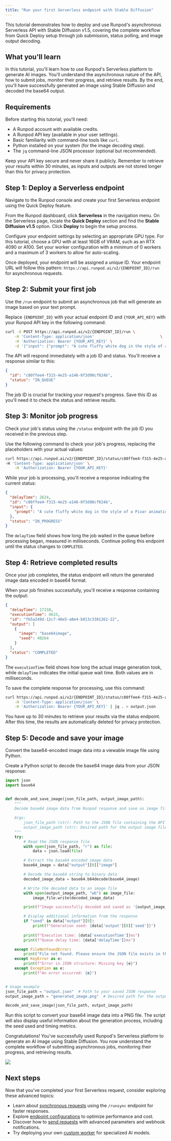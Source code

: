 ```yaml
---
title: "Run your first Serverless endpoint with Stable Diffusion"
---
```


This tutorial demonstrates how to deploy and use Runpod's asynchronous Serverless API with Stable Diffusion v1.5, covering the complete workflow from Quick Deploy setup through job submission, status polling, and image output decoding.

## What you'll learn

In this tutorial, you'll learn how to use Runpod's Serverless platform to generate AI images. You'll understand the asynchronous nature of the API, how to submit jobs, monitor their progress, and retrieve results. By the end, you'll have successfully generated an image using Stable Diffusion and decoded the base64 output.

## Requirements

Before starting this tutorial, you'll need:

- A Runpod account with available credits.
- A Runpod API key (available in your user settings).
- Basic familiarity with command-line tools like `curl`.
- Python installed on your system (for the image decoding step).
- The `jq` command-line JSON processor (optional but recommended).

<Info>
Keep your API key secure and never share it publicly. Remember to retrieve your results within 30 minutes, as inputs and outputs are not stored longer than this for privacy protection.
<Info>

## Step 1: Deploy a Serverless endpoint

Navigate to the Runpod console and create your first Serverless endpoint using the Quick Deploy feature.

From the Runpod dashboard, click **Serverless** in the navigation menu. On the Serverless page, locate the **Quick Deploy** section and find the **Stable Diffusion v1.5** option. Click **Deploy** to begin the setup process.

Configure your endpoint settings by selecting an appropriate GPU type. For this tutorial, choose a GPU with at least 16GB of VRAM, such as an RTX 4090 or A100. Set your worker configuration with a minimum of 0 workers and a maximum of 3 workers to allow for auto-scaling.

Once deployed, your endpoint will be assigned a unique ID. Your endpoint URL will follow this pattern: `https://api.runpod.ai/v2/{ENDPOINT_ID}/run` for asynchronous requests.

## Step 2: Submit your first job

Use the `/run` endpoint to submit an asynchronous job that will generate an image based on your text prompt.

Replace `{ENDPOINT_ID}` with your actual endpoint ID and `{YOUR_API_KEY}` with your Runpod API key in the following command:

```bash
curl -X POST https://api.runpod.ai/v2/{ENDPOINT_ID}/run \
    -H 'Content-Type: application/json'                             \
    -H 'Authorization: Bearer {YOUR_API_KEY}' \
    -d '{"input": {"prompt": "A cute fluffy white dog in the style of a Pixar animation 3D drawing."}}'
```

The API will respond immediately with a job ID and status. You'll receive a response similar to this:

```json
{
  "id": "c80ffee4-f315-4e25-a146-0f3d98cf024b",
  "status": "IN_QUEUE"
}
```

The job ID is crucial for tracking your request's progress. Save this ID as you'll need it to check the status and retrieve results.

## Step 3: Monitor job progress

Check your job's status using the `/status` endpoint with the job ID you received in the previous step.

Use the following command to check your job's progress, replacing the placeholders with your actual values:

```bash
curl https://api.runpod.ai/v2/{ENDPOINT_ID}/status/c80ffee4-f315-4e25-a146-0f3d98cf024b \
-H 'Content-Type: application/json' \
    -H 'Authorization: Bearer {YOUR_API_KEY}'
```

While your job is processing, you'll receive a response indicating the current status:

```json
{
  "delayTime": 2624,
  "id": "c80ffee4-f315-4e25-a146-0f3d98cf024b",
  "input": {
    "prompt": "A cute fluffy white dog in the style of a Pixar animation 3D drawing."
  },
  "status": "IN_PROGRESS"
}
```

The `delayTime` field shows how long the job waited in the queue before processing began, measured in milliseconds. Continue polling this endpoint until the status changes to `COMPLETED`.

## Step 4: Retrieve completed results

Once your job completes, the status endpoint will return the generated image data encoded in base64 format.

When your job finishes successfully, you'll receive a response containing the output:

```json
{
  "delayTime": 17158,
  "executionTime": 4633,
  "id": "fb5a249d-12c7-48e5-a0e4-b813c3381262-22",
  "output": [
    {
      "image": "base64image",
      "seed": 40264
    }
  ],
  "status": "COMPLETED"
}
```

The `executionTime` field shows how long the actual image generation took, while `delayTime` indicates the initial queue wait time. Both values are in milliseconds.

To save the complete response for processing, use this command:

```bash
curl https://api.runpod.ai/v2/{ENDPOINT_ID}/status/c80ffee4-f315-4e25-a146-0f3d98cf024b \
    -H 'Content-Type: application/json' \
    -H 'Authorization: Bearer {YOUR_API_KEY}' | jq . > output.json
```

<Info>
You have up to 30 minutes to retrieve your results via the status endpoint. After this time, the results are automatically deleted for privacy protection.
</Info>

## Step 5: Decode and save your image

Convert the base64-encoded image data into a viewable image file using Python.

Create a Python script to decode the base64 image data from your JSON response:

```python
import json
import base64


def decode_and_save_image(json_file_path, output_image_path):
    """
    Decode base64 image data from Runpod response and save as image file.
    
    Args:
        json_file_path (str): Path to the JSON file containing the API response
        output_image_path (str): Desired path for the output image file
    """
    try:
        # Read the JSON response file
        with open(json_file_path, "r") as file:
            data = json.load(file)

        # Extract the base64 encoded image data
        base64_image = data["output"][0]["image"]

        # Decode the base64 string to binary data
        decoded_image_data = base64.b64decode(base64_image)

        # Write the decoded data to an image file
        with open(output_image_path, "wb") as image_file:
            image_file.write(decoded_image_data)

        print(f"Image successfully decoded and saved as '{output_image_path}'.")

        # Display additional information from the response
        if "seed" in data["output"][0]:
            print(f"Generation seed: {data['output'][0]['seed']}")
        
        print(f"Execution time: {data['executionTime']}ms")
        print(f"Queue delay time: {data['delayTime']}ms")

    except FileNotFoundError:
        print("File not found. Please ensure the JSON file exists in the specified path.")
    except KeyError as e:
        print(f"Error in JSON structure: Missing key {e}")
    except Exception as e:
        print(f"An error occurred: {e}")


# Usage example
json_file_path = "output.json"  # Path to your saved JSON response
output_image_path = "generated_image.png"  # Desired path for the output image

decode_and_save_image(json_file_path, output_image_path)
```

Run this script to convert your base64 image data into a PNG file. The script will also display useful information about the generation process, including the seed used and timing metrics.

Congratulations! You've successfully used Runpod's Serverless platform to generate an AI image using Stable Diffusion. You now understand the complete workflow of submitting asynchronous jobs, monitoring their progress, and retrieving results.

<Frame caption="Example output: AI-generated image of a cute fluffy white dog in Pixar animation style">
  <img src="/images/3598b038-decoded_image-4eee516fb849fc806d4aeb5804c59f9c.png" />
</Frame>

## Next steps

Now that you've completed your first Serverless request, consider exploring these advanced topics:

- Learn about [synchronous requests](/serverless/endpoints/operations) using the `/runsync` endpoint for faster responses.
- Explore [endpoint configurations](/serverless/endpoints/endpoint-configurations) to optimize performance and cost.
- Discover how to [send requests](/serverless/endpoints/send-requests) with advanced parameters and webhook notifications.
- Try deploying your own [custom worker](/serverless/workers/custom-worker) for specialized AI models.
